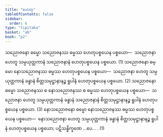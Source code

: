 ```yaml
---
title: "ဟေတု"
tableOfContents: false
sidebar:
  order: 6
type: "tipitaka"
basket: "ab"
book: "p2"
---
```



<DynamicBreadcrumb />

<Division number="15" book="p2" e="ch" v="38" p="89">

<Paragraph number="1357" book="p2">
သညောဇနော ဓမ္မော သညောဇနဿ ဓမ္မဿ ဟေတုပစ္စယေန ပစ္စယော—  သညောဇနာ ဟေတူ သမ္ပယုတ္တကာနံ သညောဇနာနံ ဟေတုပစ္စယေန ပစ္စယော. (1)
</Paragraph>

<Paragraph number="1358" book="p2">
သညောဇနော ဓမ္မော နောသညောဇနဿ ဓမ္မဿ ဟေတုပစ္စယေန ပစ္စယော—  သညောဇနာ ဟေတူ သမ္ပယုတ္တကာနံ ခန္ဓာနံ စိတ္တသမုဋ္ဌာနာနဉ္စ ရူပါနံ ဟေတုပစ္စယေန ပစ္စယော. (2)
</Paragraph>

<Paragraph number="1359" book="p2">
သညောဇနော ဓမ္မော သညောဇနဿ စ နောသညောဇနဿ စ ဓမ္မဿ ဟေတုပစ္စယေန ပစ္စယော—  သညောဇနာ ဟေတူ သမ္ပယုတ္တကာနံ ခန္ဓာနံ သညောဇနာနံ စိတ္တသမုဋ္ဌာနာနဉ္စ ရူပါနံ ဟေတုပစ္စယေန ပစ္စယော. (3)
</Paragraph>

</Division>
<Division number="16" book="p2" e="ch" v="38" p="90">

<Paragraph number="1360" book="p2">
နောသညောဇနော ဓမ္မော နောသညောဇနဿ ဓမ္မဿ ဟေတုပစ္စယေန ပစ္စယော—  နောသညောဇနာ ဟေတူ သမ္ပယုတ္တကာနံ ခန္ဓာနံ စိတ္တသမုဋ္ဌာနာနဉ္စ ရူပါနံ ဟေတုပစ္စယေန ပစ္စယော; ပဋိသန္ဓိက္ခဏေ …ပေ… . (1)
</Paragraph>
</Division>